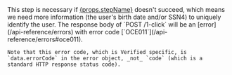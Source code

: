 
<Admonition type="note">
    This step is necessary if <a href={props.stepLink}>{props.stepName}</a> doesn't succeed, which means we need more information (the user's birth date and/or SSN4) to uniquely identify the user. The response body of `POST /1-click` will be an [error](/api-reference/errors) with error code [`OCE011`](/api-reference/errors#oce011).

    Note that this error code, which is Verified specific, is `data.errorCode` in the error object, _not_ `code` (which is a standard HTTP response status code).
</Admonition>